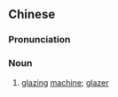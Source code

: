 {{also|上光机}}
==Chinese==
{{zh-forms|s=上光机|type=21}}

===Pronunciation===
{{zh-pron
|m=shàngguāngjī
|c=soeng5 gwong1 gei1
|cat=n
}}

===Noun===
{{zh-noun}}

# [[glazing]] [[machine]]; [[glazer]]